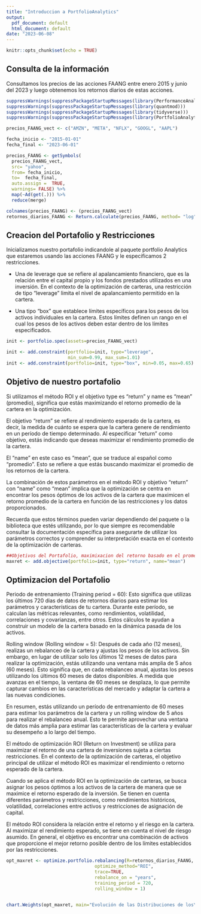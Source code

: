 ```yaml
---
title: "Introduccion a PortfolioAnalytics"
output:
  pdf_document: default
  html_document: default
date: "2023-06-08"
---
```


```r
knitr::opts_chunk$set(echo = TRUE)
```

## Consulta de la información 
Consultamos los precios de las acciones FAANG entre enero 2015 y junio del 2023 y luego obtenemos los retornos diarios de estas acciones. 

```r
suppressWarnings(suppressPackageStartupMessages(library(PerformanceAnalytics)))
suppressWarnings(suppressPackageStartupMessages(library(quantmod)))
suppressWarnings(suppressPackageStartupMessages(library(tidyverse)))
suppressWarnings(suppressPackageStartupMessages(library(PortfolioAnalytics)))

precios_FAANG_vect <- c("AMZN", "META", "NFLX", "GOOGL", "AAPL")

fecha_inicio <- "2015-01-01"
fecha_final <- "2023-06-01"

precios_FAANG <- getSymbols( 
  precios_FAANG_vect, 
  src= "yahoo", 
  from= fecha_inicio, 
  to=  fecha_final, 
  auto.assign =  TRUE, 
  warnings= FALSE) %>%
  map(~Ad(get(.))) %>%
  reduce(merge)

colnames(precios_FAANG) <- (precios_FAANG_vect)
retornos_diarios_FAANG <- Return.calculate(precios_FAANG, method= "log") %>% na.omit


```

## Creacion del Portafolio y Restricciones

Inicializamos nuestro portafolio indicandole al paquete portfolio Analytics que estaremos usando las acciones FAANG y le especificamos 2 restricciones. 

- Una de leverage que se refiere al apalancamiento financiero, que es la relación entre el capital propio y los fondos prestados utilizados en una inversión. En el contexto de la optimización de carteras, una restricción de tipo "leverage" limita el nivel de apalancamiento permitido en la cartera.

- Una tipo "box" que establece límites específicos para los pesos de los activos individuales en la cartera. Estos límites definen un rango en el cual los pesos de los activos deben estar dentro de los límites especificados.

```r
init <- portfolio.spec(assets=precios_FAANG_vect)

init <- add.constraint(portfolio=init, type="leverage",
                       min_sum=0.99, max_sum=1.01)
init <- add.constraint(portfolio=init, type="box", min=0.05, max=0.65)

```

## Objetivo de nuestro portafolio 
Si utilizamos el método ROI y el objetivo type es "return" y name es "mean" (promedio), significa que estás maximizando el retorno promedio de la cartera en la optimización.

El objetivo "return" se refiere al rendimiento esperado de la cartera, es decir, la medida de cuánto se espera que la cartera genere de rendimiento en un período de tiempo determinado. Al especificar "return" como objetivo, estás indicando que deseas maximizar el rendimiento promedio de la cartera.

El "name" en este caso es "mean", que se traduce al español como "promedio". Esto se refiere a que estás buscando maximizar el promedio de los retornos de la cartera.

La combinación de estos parámetros en el método ROI y objetivo "return" con "name" como "mean" implica que la optimización se centra en encontrar los pesos óptimos de los activos de la cartera que maximicen el retorno promedio de la cartera en función de las restricciones y los datos proporcionados.

Recuerda que estos términos pueden variar dependiendo del paquete o la biblioteca que estés utilizando, por lo que siempre es recomendable consultar la documentación específica para asegurarte de utilizar los parámetros correctos y comprender su interpretación exacta en el contexto de la optimización de carteras.


```r
##Objetivos del Portafolio, maximixacion del retorno basado en el promedio
maxret <- add.objective(portfolio=init, type="return", name="mean")
```

## Optimizacion del Portafolio

Periodo de entrenamiento (Training period = 60): Esto significa que utilizas los últimos 720 dias de datos de retornos diarios para estimar los parámetros y características de tu cartera. Durante este período, se calculan las métricas relevantes, como rendimientos, volatilidad, correlaciones y covarianzas, entre otros. Estos cálculos te ayudan a construir un modelo de la cartera basado en la dinámica pasada de los activos.

Rolling window (Rolling window = 5): Después de cada año (12 meses), realizas un rebalanceo de la cartera y ajustas los pesos de los activos. Sin embargo, en lugar de utilizar solo los últimos 12 meses de datos para realizar la optimización, estás utilizando una ventana más amplia de 5 años (60 meses). Esto significa que, en cada rebalanceo anual, ajustas los pesos utilizando los últimos 60 meses de datos disponibles. A medida que avanzas en el tiempo, la ventana de 60 meses se desplaza, lo que permite capturar cambios en las características del mercado y adaptar la cartera a las nuevas condiciones.

En resumen, estás utilizando un período de entrenamiento de 60 meses para estimar los parámetros de la cartera y un rolling window de 5 años para realizar el rebalanceo anual. Esto te permite aprovechar una ventana de datos más amplia para estimar las características de la cartera y evaluar su desempeño a lo largo del tiempo.


El método de optimización ROI (Return on Investment) se utiliza para maximizar el retorno de una cartera de inversiones sujeta a ciertas restricciones. En el contexto de la optimización de carteras, el objetivo principal de utilizar el método ROI es maximizar el rendimiento o retorno esperado de la cartera.

Cuando se aplica el método ROI en la optimización de carteras, se busca asignar los pesos óptimos a los activos de la cartera de manera que se maximice el retorno esperado de la inversión. Se tienen en cuenta diferentes parámetros y restricciones, como rendimientos históricos, volatilidad, correlaciones entre activos y restricciones de asignación de capital.

El método ROI considera la relación entre el retorno y el riesgo en la cartera. Al maximizar el rendimiento esperado, se tiene en cuenta el nivel de riesgo asumido. En general, el objetivo es encontrar una combinación de activos que proporcione el mejor retorno posible dentro de los límites establecidos por las restricciones.


```r

opt_maxret <- optimize.portfolio.rebalancing(R=retornos_diarios_FAANG, portfolio=maxret,
                                 optimize_method="ROI",
                                 trace=TRUE, 
                                 rebalance_on = "years", 
                                 training_period = 720, 
                                 rolling_window = 1)


chart.Weights(opt_maxret, main="Evolución de las Distribuciones de los\n Pesos de las Acciones Dado el Periodo de Rebalanceo")


```
